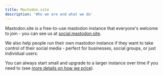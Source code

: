 ```yaml
---
title: Mastodon.site
description: 'Who we are and what we do'
---
```


Mastodon.site is a free-to-use mastodon instance that everyone's welcome to join - you can see us at [social.mastodon.site](https://social.mastodon.site).

We also help people run their own mastodon instance if they want to take control of their social media - perfect for businesses, social groups, or just individual users:
<Snippet file="packages.mdx" />

You can always start small and upgrade to a larger instance over time if you need to (see [more details on how we price](/managed-instance)).